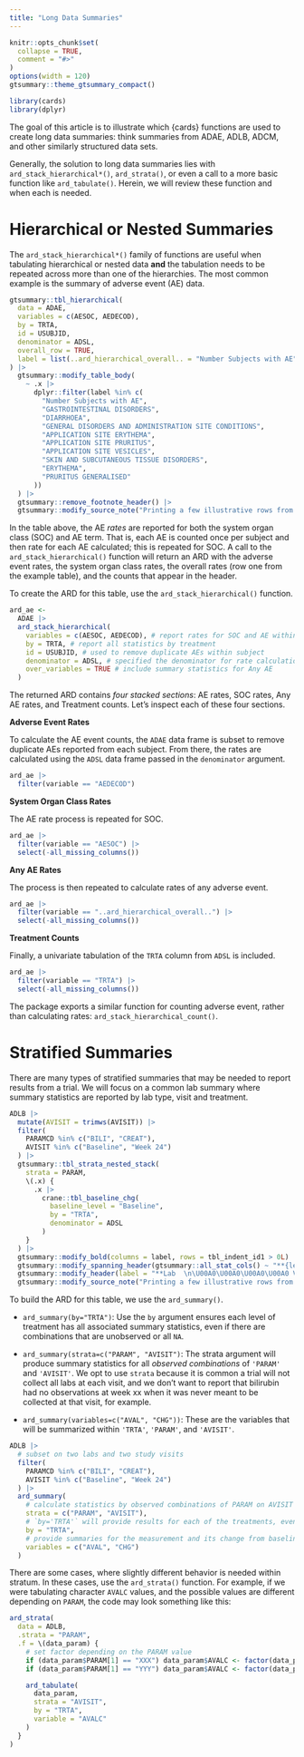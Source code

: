 ```yaml
---
title: "Long Data Summaries"
---
```


```r
knitr::opts_chunk$set(
  collapse = TRUE,
  comment = "#>"
)
options(width = 120)
gtsummary::theme_gtsummary_compact()
```

```r
library(cards)
library(dplyr)
```

The goal of this article is to illustrate which {cards} functions are used to create long data summaries: think summaries from ADAE, ADLB, ADCM, and other similarly structured data sets.

Generally, the solution to long data summaries lies with `ard_stack_hierarchical*()`, `ard_strata()`, or even a call to a more basic function like `ard_tabulate()`. Herein, we will review these function and when each is needed.

# Hierarchical or Nested Summaries

The `ard_stack_hierarchical*()` family of functions are useful when tabulating hierarchical or nested data **and** the tabulation needs to be repeated across more than one of the hierarchies.
The most common example is the summary of adverse event (AE) data.

```r
gtsummary::tbl_hierarchical(
  data = ADAE,
  variables = c(AESOC, AEDECOD),
  by = TRTA,
  id = USUBJID,
  denominator = ADSL,
  overall_row = TRUE,
  label = list(..ard_hierarchical_overall.. = "Number Subjects with AE")
) |>
  gtsummary::modify_table_body(
    ~ .x |>
      dplyr::filter(label %in% c(
        "Number Subjects with AE",
        "GASTROINTESTINAL DISORDERS",
        "DIARRHOEA",
        "GENERAL DISORDERS AND ADMINISTRATION SITE CONDITIONS",
        "APPLICATION SITE ERYTHEMA",
        "APPLICATION SITE PRURITUS",
        "APPLICATION SITE VESICLES",
        "SKIN AND SUBCUTANEOUS TISSUE DISORDERS",
        "ERYTHEMA",
        "PRURITUS GENERALISED"
      ))
  ) |>
  gtsummary::remove_footnote_header() |>
  gtsummary::modify_source_note("Printing a few illustrative rows from the full table.")
```

In the table above, the AE _rates_ are reported for both the system organ class (SOC) and AE term.
That is, each AE is counted once per subject and then rate for each AE calculated; this is repeated for SOC.
A call to the `ard_stack_hierarchical()` function will return an ARD with the adverse event rates, the system organ class rates, the overall rates (row one from the example table), and the counts that appear in the header.

To create the ARD for this table, use the `ard_stack_hierarchical()` function.

```r
ard_ae <-
  ADAE |>
  ard_stack_hierarchical(
    variables = c(AESOC, AEDECOD), # report rates for SOC and AE within SOC
    by = TRTA, # report all statistics by treatment
    id = USUBJID, # used to remove duplicate AEs within subject
    denominator = ADSL, # specified the denominator for rate calculations
    over_variables = TRUE # include summary statistics for Any AE
  )
```

The returned ARD contains _four stacked sections_: AE rates, SOC rates, Any AE rates, and Treatment counts.
Let's inspect each of these four sections.

**Adverse Event Rates**

To calculate the AE event counts, the `ADAE` data frame is subset to remove duplicate AEs reported from each subject.
From there, the rates are calculated using the `ADSL` data frame passed in the `denominator` argument.

```r
ard_ae |>
  filter(variable == "AEDECOD")
```

**System Organ Class Rates**

The AE rate process is repeated for SOC.

```r
ard_ae |>
  filter(variable == "AESOC") |>
  select(-all_missing_columns())
```

**Any AE Rates**

The process is then repeated to calculate rates of any adverse event.

```r
ard_ae |>
  filter(variable == "..ard_hierarchical_overall..") |>
  select(-all_missing_columns())
```

**Treatment Counts**

Finally, a univariate tabulation of the `TRTA` column from `ADSL` is included.

```r
ard_ae |>
  filter(variable == "TRTA") |>
  select(-all_missing_columns())
```

<!-- TODO: Convert this to a qmd and add an aside about the stack function makes calls to other functions. -->

The package exports a similar function for counting adverse event, rather than calculating rates: `ard_stack_hierarchical_count()`.

# Stratified Summaries

There are many types of stratified summaries that may be needed to report results from a trial.
We will focus on a common lab summary where summary statistics are reported by lab type, visit and treatment.

```r
ADLB |>
  mutate(AVISIT = trimws(AVISIT)) |>
  filter(
    PARAMCD %in% c("BILI", "CREAT"),
    AVISIT %in% c("Baseline", "Week 24")
  ) |>
  gtsummary::tbl_strata_nested_stack(
    strata = PARAM,
    \(.x) {
      .x |>
        crane::tbl_baseline_chg(
          baseline_level = "Baseline",
          by = "TRTA",
          denominator = ADSL
        )
    }
  ) |>
  gtsummary::modify_bold(columns = label, rows = tbl_indent_id1 > 0L) |>
  gtsummary::modify_spanning_header(gtsummary::all_stat_cols() ~ "**{level}**  \nN = {n}") |>
  gtsummary::modify_header(label = "**Lab  \n\U00A0\U00A0\U00A0\U00A0 Visit**") |>
  gtsummary::modify_source_note("Printing a few illustrative rows from the full table.")
```

To build the ARD for this table, we use the `ard_summary()`.

  - `ard_summary(by="TRTA")`: Use the `by` argument ensures each level of treatment has all associated summary statistics, even if there are combinations that are unobserved or all `NA`.

  - `ard_summary(strata=c("PARAM", "AVISIT")`: The strata argument will produce summary statistics for all _observed combinations_ of `'PARAM'` and `'AVISIT'`. We opt to use `strata` because it is common a trial will not collect all labs at each visit, and we don't want to report that bilirubin had no observations at week xx when it was never meant to be collected at that visit, for example.

  - `ard_summary(variables=c("AVAL", "CHG"))`: These are the variables that will be summarized within `'TRTA'`, `'PARAM'`, and `'AVISIT'`.

```r
ADLB |>
  # subset on two labs and two study visits
  filter(
    PARAMCD %in% c("BILI", "CREAT"),
    AVISIT %in% c("Baseline", "Week 24")
  ) |>
  ard_summary(
    # calculate statistics by observed combinations of PARAM on AVISIT
    strata = c("PARAM", "AVISIT"),
    # `by='TRTA'` will provide results for each of the treatments, even if unobserved
    by = "TRTA",
    # provide summaries for the measurement and its change from baseline
    variables = c("AVAL", "CHG")
  )
```

There are some cases, where slightly different behavior is needed within stratum.
In these cases, use the `ard_strata()` function.
For example, if we were tabulating character `AVALC` values, and the possible values are different depending on `PARAM`, the code may look something like this:

<!-- TODO: Should we update to use pharmaverseadam? That ADLB has a AVALC. -->

```r
ard_strata(
  data = ADLB,
  .strata = "PARAM",
  .f = \(data_param) {
    # set factor depending on the PARAM value
    if (data_param$PARAM[1] == "XXX") data_param$AVALC <- factor(data_param$AVALC, levels = c("No", "Yes"))
    if (data_param$PARAM[1] == "YYY") data_param$AVALC <- factor(data_param$AVALC, levels = c("Low", "High"))

    ard_tabulate(
      data_param,
      strata = "AVISIT",
      by = "TRTA",
      variable = "AVALC"
    )
  }
)
```

